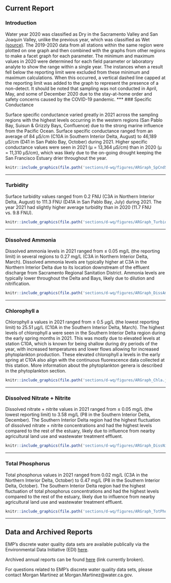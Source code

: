 ## Current Report {#dwq-report}

### Introduction

Water year 2020 was classified as Dry in the Sacramento Valley and San Joaquin Valley, unlike the previous year, which was classified as Wet [(source)](https://cdec.water.ca.gov/reportapp/javareports?name=WSIHIST). The 2019-2020 data from all stations within the same region were plotted on one graph and then combined with the graphs from other regions to make a facet graph for each parameter. The minimum and maximum values in 2020 were determined for each field parameter or laboratory analyte to show the range within a single year. The instances when a result fell below the reporting limit were excluded from these minimum and maximum calculations. When this occurred, a vertical dashed line capped at the reporting limit was added to the graph to represent the presence of a non-detect. It should be noted that sampling was not conducted in April, May, and some of December 2020 due to the stay-at-home order and safety concerns caused by the COVID-19 pandemic.
***
### Specific Conductance

Surface specific conductance varied greatly in 2021 across the sampling regions with the highest levels occurring in the western regions (San Pablo Bay, Suisun & Grizzly Bays, Confluence) due to the strong marine influence from the Pacific Ocean. Surface specific conductance ranged from an average of 84 µS/cm (C10A in Southern Interior Delta, August) to 46,189 µS/cm (D41 in San Pablo Bay, October) during 2021. Higher specific conductance values were seen in 2021 (μ = 13,364 μS/cm) than in 2020 (μ = 11,310 μS/cm), which was likely due to the on-going drought keeping the San Francisco Estuary drier throughout the year.

```r
knitr::include_graphics(file.path('sections/d-wq/figures/ARGraph_SpCndSurface.jpg'))
```
***
### Turbidity

Surface turbidity values ranged from 0.2 FNU (C3A in Northern Interior Delta, August) to 111.3 FNU (D41A in San Pablo Bay, July) during 2021. The year 2021 had slightly higher average turbidity than in 2020 (11.7 FNU vs. 9.8 FNU).

```r
knitr::include_graphics(file.path('sections/d-wq/figures/ARGraph_TurbiditySurface.jpg'))
```
***
### Dissolved Ammonia

Dissolved ammonia levels in 2021 ranged from ≤ 0.05 mg/L (the reporting limit) in several regions to 0.27 mg/L (C3A in Northern Interior Delta, March). Dissolved ammonia levels are typically higher at C3A in the Northern Interior Delta due to its location downstream of the effluent discharge from Sacramento Regional Sanitation District. Ammonia levels are typically lower throughout the Delta and Bays, likely due to dilution and nitrification.

```r
knitr::include_graphics(file.path('sections/d-wq/figures/ARGraph_DissAmmonia.jpg'))
```
***
### Chlorophyll a

Chlorophyll a values in 2021 ranged from ≤ 0.5 µg/L (the lowest reporting limit) to 25.51 µg/L (C10A in the Southern Interior Delta, March). The highest levels of chlorophyll a were seen in the Southern Interior Delta region during the early spring months in 2021. This was mostly due to elevated levels at station C10A, which is known for being shallow during dry periods of the year, with increased temperatures and lower flows allowing for increased phytoplankton production. These elevated chlorophyll a levels in the early spring at C10A also align with the continuous fluorescence data collected at this station. More information about the phytoplankton genera is described in the phytoplankton section.

```r
knitr::include_graphics(file.path('sections/d-wq/figures/ARGraph_Chla.jpg'))
```
***
### Dissolved Nitrate + Nitrite

Dissolved nitrate + nitrite values in 2021 ranged from ≤ 0.05 mg/L (the lowest reporting limit) to 3.58 mg/L (P8 in the Southern Interior Delta, December). The Southern Interior Delta region had the highest fluctuation of dissolved nitrate + nitrite concentrations and had the highest levels compared to the rest of the estuary, likely due to influence from nearby agricultural land use and wastewater treatment effluent.

```r
knitr::include_graphics(file.path('sections/d-wq/figures/ARGraph_DissNitrateNitrite.jpg'))
```
***
### Total Phosphorus

Total phosphorus values in 2021 ranged from 0.02 mg/L (C3A in the Northern Interior Delta, October) to 0.47 mg/L (P8 in the Southern Interior Delta, October). The Southern Interior Delta region had the highest fluctuation of total phosphorus concentrations and had the highest levels compared to the rest of the estuary, likely due to influence from nearby agricultural land use and wastewater treatment effluent.

```r
knitr::include_graphics(file.path('sections/d-wq/figures/ARGraph_TotPhos.jpg'))
```
***
## Data and Archived Reports

EMP's discrete water quality data sets are available publically via the Environmental Data Initiative (EDI) [here](https://portal.edirepository.org/nis/mapbrowse?scope=edi&identifier=458&revision=4).

Archived annual reports can be found [here]() (link currently broken).

For questions related to EMP's discrete water quality data sets, please contact Morgan Martinez at Morgan.Martinez@water.ca.gov.
